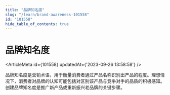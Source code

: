```yaml
---
title: "品牌知名度"
slug: "/learn/brand-awareness-101558"
id: "101558"
hide_table_of_contents: true
---
```



# 品牌知名度

<ArticleMeta id={101558} updatedAt={'2023-09-26 13:58:58'} />
<div className='border-solid border-b border-t-0 my-4 border-[var(--ifm-color-gray-300)]' />

品牌知名度是营销术语，用于衡量消费者通过产品名称识别出产品的程度。理想情况下，消费者对品牌的认知可能包括对区别该产品与竞争对手的品质的积极感知。创建品牌知名度是推广新产品或重新振兴老品牌的关键步骤。
